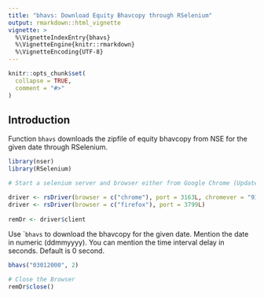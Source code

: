---
title: "bhavs: Download Equity Bhavcopy through RSelenium"
output: rmarkdown::html_vignette
vignette: >
  %\VignetteIndexEntry{bhavs}
  %\VignetteEngine{knitr::rmarkdown}
  %\VignetteEncoding{UTF-8}
---

```{r, include = FALSE}
knitr::opts_chunk$set(
  collapse = TRUE,
  comment = "#>"
)
```

## Introduction 

Function ```bhavs``` downloads the zipfile of equity bhavcopy from NSE for the given date through RSelenium. 


``` r
library(nser)
library(RSelenium)

# Start a selenium server and browser either from Google Chrome (Update it to latest version) or from Firefox

driver <- rsDriver(browser = c("chrome"), port = 3163L, chromever = "91.0.4472.101")
driver <- rsDriver(browser = c("firefox"), port = 3799L)
 
remDr <- driver$client

```

Use ```bhavs`` to download the bhavcopy for the given date. 
Mention the date in numeric (ddmmyyyy). You can mention the time interval delay in seconds. Default is 0 second. 

``` r
bhavs("03012000", 2)

# Close the Browser
remDr$close()

``` 
